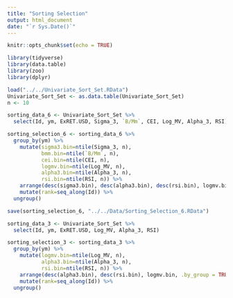 ```yaml
---
title: "Sorting Selection"
output: html_document
date: "`r Sys.Date()`"
---
```


```r
knitr::opts_chunk$set(echo = TRUE)
```

```r
library(tidyverse)
library(data.table)
library(zoo)
library(dplyr)
```

```r
load("../../Univariate_Sort_Set.RData")
Univariate_Sort_Set <- as.data.table(Univariate_Sort_Set)
n <- 10
```

```r
sorting_data_6 <- Univariate_Sort_Set %>%
  select(Id, ym, ExRET.USD, Sigma_3, `B/Mm`, CEI, Log_MV, Alpha_3, RSI)

sorting_selection_6 <- sorting_data_6 %>%
  group_by(ym) %>%
    mutate(sigma3.bin=ntile(Sigma_3, n), 
           bmm.bin=ntile(`B/Mm`, n), 
           cei.bin=ntile(CEI, n), 
           logmv.bin=ntile(Log_MV, n), 
           alpha3.bin=ntile(Alpha_3, n), 
           rsi.bin=ntile(RSI, n)) %>%
    arrange(desc(sigma3.bin), desc(alpha3.bin), desc(rsi.bin), logmv.bin, bmm.bin, cei.bin, .by_group = TRUE) %>%
    mutate(rank=seq_along(Id)) %>%
  ungroup()
```

```r
save(sorting_selection_6, "../../Data/Sorting_Selection_6.RData")
```


```r
sorting_data_3 <- Univariate_Sort_Set %>%
  select(Id, ym, ExRET.USD, Log_MV, Alpha_3, RSI)

sorting_selection_3 <- sorting_data_3 %>%
  group_by(ym) %>%
    mutate(logmv.bin=ntile(Log_MV, n), 
           alpha3.bin=ntile(Alpha_3, n), 
           rsi.bin=ntile(RSI, n)) %>%
    arrange(desc(alpha3.bin), desc(rsi.bin), logmv.bin, .by_group = TRUE) %>%
    mutate(rank=seq_along(Id)) %>%
  ungroup()
```


